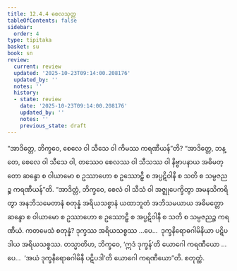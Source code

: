 ```yaml
---
title: 12.4.4 စေလသုတ္တ
tableOfContents: false
sidebar:
  order: 4
type: tipitaka
basket: su
book: sn
review:
  current: review
  updated: '2025-10-23T09:14:00.208176'
  updated_by: ''
  notes: ''
  history:
  - state: review
    date: '2025-10-23T09:14:00.208176'
    updated_by: ''
    notes: ''
    previous_state: draft
---
```



<ReviewStatus review={frontmatter.review} showDetails={true} />

<HypothesisAnnotation frontmatter={frontmatter} />

<DynamicBreadcrumb />

<Division number="1104" book="sn" e="ch" v="18" p="445">

<Paragraph number="2322" book="sn">
“အာဒိတ္တေ, ဘိက္ခဝေ, စေလေ ဝါ သီသေ ဝါ ကိမဿ ကရဏီယန်”တိ? “အာဒိတ္တေ, ဘန္တေ, စေလေ ဝါ သီသေ ဝါ, တဿေဝ စေလဿ ဝါ သီသဿ ဝါ နိဗ္ဗာပနာယ အဓိမတ္တော ဆန္ဒော စ ဝါယာမော စ ဥဿာဟော စ ဥဿောဠှီ စ အပ္ပဋိဝါနီ စ သတိ စ သမ္ပဇညဉ္စ ကရဏီယန်”တိ.
</Paragraph>

<Paragraph number="2323" book="sn">
“အာဒိတ္တံ, ဘိက္ခဝေ, စေလံ ဝါ သီသံ ဝါ အဇ္ဈုပေက္ခိတွာ အမနသိကရိတွာ အနဘိသမေတာနံ စတုန္နံ အရိယသစ္စာနံ ယထာဘူတံ အဘိသမယာယ အဓိမတ္တော ဆန္ဒော စ ဝါယာမော စ ဥဿာဟော စ ဥဿောဠှီ စ အပ္ပဋိဝါနီ စ သတိ စ သမ္ပဇညဉ္စ ကရဏီယံ. ကတမေသံ စတုန္နံ? ဒုက္ခဿ အရိယသစ္စဿ …ပေ…  ဒုက္ခနိရောဓဂါမိနိယာ ပဋိပဒါယ အရိယသစ္စဿ.
</Paragraph>

<Paragraph number="2324" book="sn">
တသ္မာတိဟ, ဘိက္ခဝေ, ‘ဣဒံ ဒုက္ခန်’တိ ယောဂေါ ကရဏီယော …ပေ…  ‘အယံ ဒုက္ခနိရောဓဂါမိနီ ပဋိပဒါ’တိ ယောဂေါ ကရဏီယော”တိ.

</Paragraph>
</Division>

<Paragraph number="2325" type="center" book="sn">
စတုတ္ထံ.
</Paragraph>